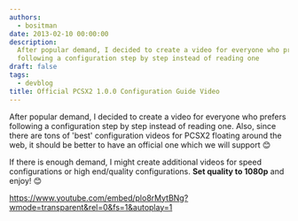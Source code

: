 ```yaml
---
authors:
  - bositman
date: 2013-02-10 00:00:00
description:
  After popular demand, I decided to create a video for everyone who prefers
  following a configuration step by step instead of reading one
draft: false
tags:
  - devblog
title: Official PCSX2 1.0.0 Configuration Guide Video
---
```


After popular demand, I decided to create a video for everyone who
prefers following a configuration step by step instead of reading one.
Also, since there are tons of 'best' configuration videos for PCSX2
floating around the web, it should be better to have an official one
which we will support
😊

<!-- truncate -->

If there is enough demand, I might create additional videos for speed
configurations or high end/quality configurations. **Set quality to
1080p** and enjoy!
😊

https://www.youtube.com/embed/plo8rMytBNg?wmode=transparent&rel=0&fs=1&autoplay=1
